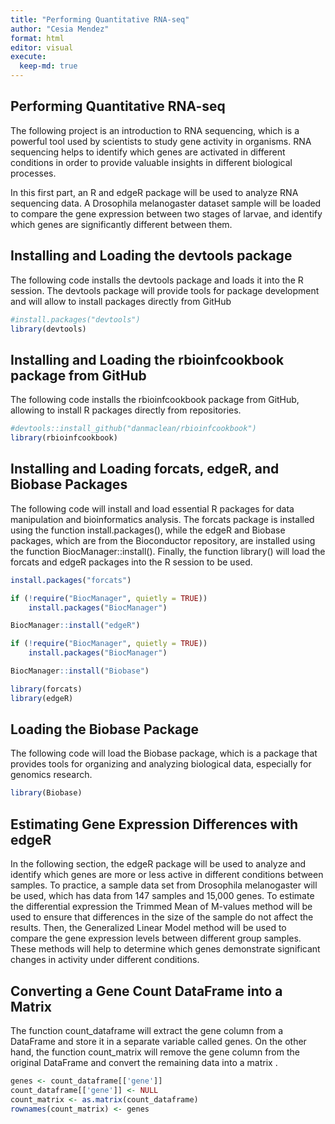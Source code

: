 ```yaml
---
title: "Performing Quantitative RNA-seq"
author: "Cesia Mendez"
format: html
editor: visual
execute:
  keep-md: true
---
```


## Performing Quantitative RNA-seq

The following project is an introduction to RNA sequencing, which is a powerful tool used by scientists to study gene activity in organisms. RNA sequencing helps to identify which genes are activated in different conditions in order to provide valuable insights in different biological processes.

In this first part, an R and edgeR package will be used to analyze RNA sequencing data. A Drosophila melanogaster dataset sample will be loaded to compare the gene expression between two stages of larvae, and identify which genes are significantly different between them.

## Installing and Loading the devtools package 

The following code installs the devtools package and loads it into the R session. The devtools package will provide tools for package development and will allow to install packages directly from GitHub

```r
#install.packages("devtools")
library(devtools)
```

## Installing and Loading the rbioinfcookbook package from GitHub

The following code installs the rbioinfcookbook package from GitHub, allowing to install R packages directly from repositories.

```r
#devtools::install_github("danmaclean/rbioinfcookbook")
library(rbioinfcookbook)

```

## Installing and Loading forcats, edgeR, and Biobase Packages

The following code will install and load essential R packages for data manipulation and bioinformatics analysis. The forcats package is installed using the function install.packages(), while the edgeR and Biobase packages, which are from the Bioconductor repository, are installed using the function BiocManager::install(). Finally, the function library() will load the forcats and edgeR packages into the R session to be used.

```r
install.packages("forcats")

if (!require("BiocManager", quietly = TRUE))
    install.packages("BiocManager")

BiocManager::install("edgeR")

if (!require("BiocManager", quietly = TRUE))
    install.packages("BiocManager")

BiocManager::install("Biobase")

library(forcats)
library(edgeR)

```

## Loading the Biobase Package 

The following code will load the Biobase package, which is a package that provides tools for organizing and analyzing biological data, especially for genomics research.

```r
library(Biobase)
```

## Estimating Gene Expression Differences with edgeR 

In the following section, the edgeR package will be used to analyze and identify which genes are more or less active in different conditions between samples. To practice, a sample data set from Drosophila melanogaster will be used, which has data from 147 samples and 15,000 genes. To estimate the differential expression the Trimmed Mean of M-values method will be used to ensure that differences in the size of the sample do not affect the results. Then, the Generalized Linear Model method will be used to compare the gene expression levels between different group samples. These methods will help to determine which genes demonstrate significant changes in activity under different conditions.

## Converting a Gene Count DataFrame into a Matrix 

The function count_dataframe will extract the gene column from a DataFrame and store it in a separate variable called genes. On the other hand, the function count_matrix will remove the gene column from the original DataFrame and convert the remaining data into a matrix .

```r
genes <- count_dataframe[['gene']]
count_dataframe[['gene']] <- NULL
count_matrix <- as.matrix(count_dataframe)
rownames(count_matrix) <- genes
```

